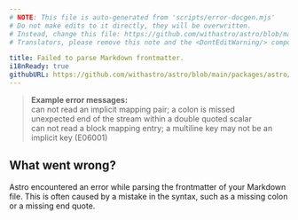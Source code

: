 ```yaml
---
# NOTE: This file is auto-generated from 'scripts/error-docgen.mjs'
# Do not make edits to it directly, they will be overwritten.
# Instead, change this file: https://github.com/withastro/astro/blob/main/packages/astro/src/core/errors/errors-data.ts
# Translators, please remove this note and the <DontEditWarning/> component.

title: Failed to parse Markdown frontmatter.
i18nReady: true
githubURL: https://github.com/withastro/astro/blob/main/packages/astro/src/core/errors/errors-data.ts
---
```


<DontEditWarning />


> **Example error messages:**<br/>can not read an implicit mapping pair; a colon is missed<br/>unexpected end of the stream within a double quoted scalar<br/>can not read a block mapping entry; a multiline key may not be an implicit key (E06001)

## What went wrong?
Astro encountered an error while parsing the frontmatter of your Markdown file.This is often caused by a mistake in the syntax, such as a missing colon or a missing end quote.



